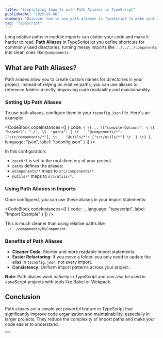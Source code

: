 ```yaml
---
title: "Simplifying Imports with Path Aliases in TypeScript"
publishedAt: "2025-05-06"
summary: "Discover how to use path aliases in TypeScript to make your import statements cleaner and more maintainable."
tag: "TypeScript"
---
```


Long relative paths in module imports can clutter your code and make it harder to read. **Path Aliases** in TypeScript let you define shortcuts for commonly used directories, turning messy imports like `../../../components` into clean ones like `@components`.

## What are Path Aliases?

Path aliases allow you to create custom names for directories in your project. Instead of relying on relative paths, you can use aliases to reference folders directly, improving code readability and maintainability.

### Setting Up Path Aliases

To use path aliases, configure them in your `tsconfig.json` file. Here's an example:

<CodeBlock
    codeInstances={[
        {
            code: `
{
\t...
\t"compilerOptions": {
  \t  "baseUrl": "./",
  \t  "paths": {
  \t    "@components/*": ["src/components/*"],
  \t    "@utils/*": ["src/utils/*"]
  \t  }
  \t}
}
      `,
            language: "json",
            label: "tsconfig.json"
        }
    ]}
/>

In this configuration:
- `baseUrl` is set to the root directory of your project.
- `paths` defines the aliases:
- `@components/*` maps to `src/components/*`.
- `@utils/*` maps to `src/utils/*`.

### Using Path Aliases in Imports

Once configured, you can use these aliases in your import statements:

<CodeBlock
    codeInstances={[
        {
            code: `
      `,
            language: "typescript",
            label: "Import Example"
        }
    ]}
/>

This is much cleaner than using relative paths like `../../components/MyComponent`.

### Benefits of Path Aliases

- **Cleaner Code**: Shorter and more readable import statements.
- **Easier Refactoring**: If you move a folder, you only need to update the alias in `tsconfig.json`, not every import.
- **Consistency**: Uniform import patterns across your project.

**Note**: Path aliases work natively in TypeScript and can also be used in JavaScript projects with tools like Babel or Webpack.

## Conclusion

Path aliases are a simple yet powerful feature in TypeScript that significantly improve code organization and maintainability, especially in larger projects. They reduce the complexity of import paths and make your code easier to understand.

<Row fillWidth horizontal="center" marginTop="16">
    <Button href="https://www.typescriptlang.org/docs/handbook/module-resolution.html#path-mapping" label="Learn More" variant="primary" suffixIcon="chevronRight" />
</Row>